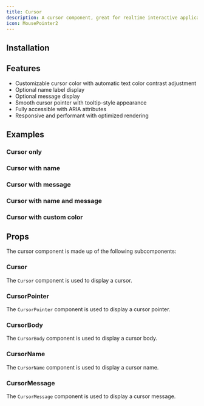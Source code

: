 ```yaml
---
title: Cursor
description: A cursor component, great for realtime interactive applications.
icon: MousePointer2
---
```


<Preview path="cursor" />

## Installation

<Installer packageName="cursor" />

## Features

- Customizable cursor color with automatic text color contrast adjustment
- Optional name label display
- Optional message display
- Smooth cursor pointer with tooltip-style appearance
- Fully accessible with ARIA attributes
- Responsive and performant with optimized rendering

## Examples

### Cursor only

<Preview path="cursor-only" />

### Cursor with name

<Preview path="cursor-name" />

### Cursor with message

<Preview path="cursor-message" />

### Cursor with name and message

<Preview path="cursor-name-message" />

### Cursor with custom color

<Preview path="cursor-color" />

## Props

The cursor component is made up of the following subcomponents:

### Cursor

The `Cursor` component is used to display a cursor.

<AutoTypeTable path="node_modules/@repo/cursor/index.tsx" name="CursorProps" />

### CursorPointer

The `CursorPointer` component is used to display a cursor pointer.

<AutoTypeTable path="node_modules/@repo/cursor/index.tsx" name="CursorPointerProps" />

### CursorBody

The `CursorBody` component is used to display a cursor body.

<AutoTypeTable path="node_modules/@repo/cursor/index.tsx" name="CursorBodyProps" />

### CursorName

The `CursorName` component is used to display a cursor name.

<AutoTypeTable path="node_modules/@repo/cursor/index.tsx" name="CursorNameProps" />

### CursorMessage

The `CursorMessage` component is used to display a cursor message.

<AutoTypeTable path="node_modules/@repo/cursor/index.tsx" name="CursorMessageProps" />

